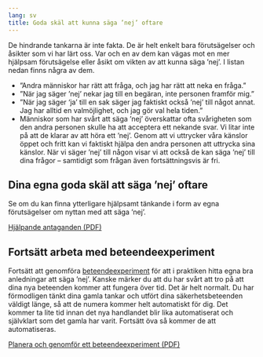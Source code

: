 ```yaml
---
lang: sv
title: Goda skäl att kunna säga ’nej’ oftare
---
```


De hindrande tankarna är inte fakta. De är helt enkelt bara
förutsägelser och åsikter som vi har lärt oss. Var och en av dem kan
vägas mot en mer hjälpsam förutsägelse eller åsikt om vikten av att
kunna säga ’nej’. I listan nedan finns några av dem.

-   ”Andra människor har rätt att fråga, och jag har rätt att neka en
    fråga.”
-   ”När jag säger ’nej’ nekar jag till en begäran, inte personen
    framför mig.”
-   ”När jag säger 'ja' till en sak säger jag faktiskt också ’nej’ till
    något annat. Jag har alltid en valmöjlighet, och jag gör val hela
    tiden.”
-   Människor som har svårt att säga ’nej’ överskattar ofta svårigheten
    som den andra personen skulle ha att acceptera ett nekande svar. Vi
    litar inte på att de klarar av att höra ett ’nej’. Genom att vi
    uttrycker våra känslor öppet och fritt kan vi faktiskt hjälpa den
    andra personen att uttrycka sina känslor. När vi säger ’nej’ till
    någon visar vi att också de kan säga ’nej’ till dina frågor --
    samtidigt som frågan även fortsättningsvis är fri.

## Dina egna goda skäl att säga ’nej’ oftare

Se om du kan finna ytterligare hjälpsamt tänkande i form av egna
förutsägelser om nyttan med att säga ’nej’.

::: {.content-visible when-format="html"}
[Hjälpande antaganden (PDF)](forms/4266b944a530819291c68fa7ebc421ff.pdf)
:::

## Fortsätt arbeta med beteendeexperiment

Fortsätt att genomföra [beteendeexperiment](3-4.qmd) för att i praktiken hitta egna bra anledningar att säga ’nej’.
Kanske märker du att du har svårt att tro på att dina nya beteenden
kommer att fungera över tid. Det är helt normalt. Du har förmodligen
tänkt dina gamla tankar och utfört dina säkerhetsbeteenden väldigt
länge, så att de numera kommer helt automatiskt för dig. Det kommer ta
lite tid innan det nya handlandet blir lika automatiserat och självklart
som det gamla har varit. Fortsätt öva så kommer de att automatiseras.

::: {.content-visible when-format="html"}
[Planera och genomför ett beteendeexperiment (PDF)](forms/100respekt-beteendeexperiment.pdf)
:::
